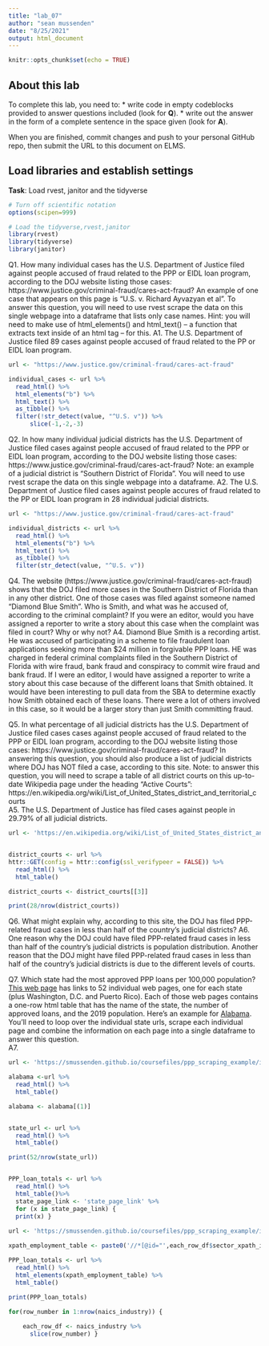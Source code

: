 ```yaml
---
title: "lab_07"
author: "sean mussenden"
date: "8/25/2021"
output: html_document
---
```


```r
knitr::opts_chunk$set(echo = TRUE)
```

## About this lab

To complete this lab, you need to:
* write code in empty codeblocks provided to answer questions included (look for **Q**).
* write out the answer in the form of a complete sentence in the space given (look for **A**).

When you are finished, commit changes and push to your personal GitHub repo, then submit the URL to this document on ELMS.

## Load libraries and establish settings
**Task**: Load rvest, janitor and the tidyverse
```r
# Turn off scientific notation
options(scipen=999)

# Load the tidyverse,rvest,janitor
library(rvest)
library(tidyverse)
library(janitor)
```


Q1. How many individual cases has the U.S. Department of Justice filed against people accused of fraud related to the PPP or EIDL loan program, according to the DOJ website listing those cases: https://www.justice.gov/criminal-fraud/cares-act-fraud?  An example of one case that appears on this page is "U.S. v. Richard Ayvazyan et al". To answer this question, you will need to use rvest scrape the data on this single webpage into a dataframe that lists only case names. Hint: you will need to make use of html_elements() and html_text() -- a function that extracts text inside of an html tag -- for this.
A1. The U.S. Department of Justice filed 89 cases against people accused of fraud related to the PP or EIDL loan program. 

```r
url <- "https://www.justice.gov/criminal-fraud/cares-act-fraud"

individual_cases <- url %>%
  read_html() %>%
  html_elements("b") %>%
  html_text() %>%
  as_tibble() %>%
  filter(!str_detect(value, "^U.S. v")) %>%
      slice(-1,-2,-3)

```

Q2. In how many individual judicial districts has the U.S. Department of Justice filed cases against people accused of fraud related to the PPP or EIDL loan program, according to the DOJ website listing those cases: https://www.justice.gov/criminal-fraud/cares-act-fraud?  Note: an example of a judicial district is "Southern District of Florida". You will need to use rvest scrape the data on this single webpage into a dataframe.
A2. The U.S. Department of Justice filed cases against people accures of fraud related to the PP or EIDL loan program in 28 individual judicial districts.

```r
url <- "https://www.justice.gov/criminal-fraud/cares-act-fraud"

individual_districts <- url %>%
  read_html() %>%
  html_elements("b") %>%
  html_text() %>%
  as_tibble() %>%
  filter(str_detect(value, "^U.S. v")) 

```

Q4. The website (https://www.justice.gov/criminal-fraud/cares-act-fraud) shows that the DOJ filed more cases in the Southern District of Florida than in any other district. One of those cases was filed against someone named "Diamond Blue Smith". Who is Smith, and what was he accused of, according to the criminal complaint? If you were an editor, would you have assigned a reporter to write a story about this case when the complaint was filed in court? Why or why not?
A4. Diamond Blue Smith is a recording artist. He was accused of participating in a scheme to file fraudulent loan applications seeking more than $24 million in forgivable PPP loans. HE was charged in federal criminal complaints filed in the Southern District of Florida with wire fraud, bank fraud and conspiracy to commit wire fraud and bank fraud.  If I were an editor, I would have assigned a reporter to write a story about this case because of the different loans that Smith obtained. It would have been interesting to pull data from the SBA to determine exactly how Smith obtained each of these loans. There were a lot of others involved in this case, so it would be a larger story than just Smith committing fraud. 

Q5. In what percentage of all judicial districts has the U.S. Department of Justice filed cases cases against people accused of fraud related to the PPP or EIDL loan program, according to the DOJ website listing those cases: https://www.justice.gov/criminal-fraud/cares-act-fraud? In answering this question, you should also produce a list of judicial districts where DOJ has NOT filed a case, according to this site.  Note: to answer this question, you will need to scrape a table of all district courts on this up-to-date Wikipedia page under the heading "Active Courts": https://en.wikipedia.org/wiki/List_of_United_States_district_and_territorial_courts  
A5. The U.S. Department of Justice has filed cases against people in 29.79% of all judicial districts.


```r
url <- 'https://en.wikipedia.org/wiki/List_of_United_States_district_and_territorial_courts'


district_courts <- url %>%
httr::GET(config = httr::config(ssl_verifypeer = FALSE)) %>%
  read_html() %>%
  html_table()

district_courts <- district_courts[[3]]

print(28/nrow(district_courts))

```
Q6. What might explain why, according to this site, the DOJ has filed PPP-related fraud cases in less than half of the country's judicial districts?
A6. One reason why the DOJ could have filed PPP-related fraud cases in less than half of the country's judicial districts is population distribution. Another reason that the DOJ might have filed PPP-related fraud cases in less than half of the country's judicial districts is due to the different levels of courts.

Q7. Which state had the most approved PPP loans per 100,000 population? [This web page](https://smussenden.github.io/coursefiles/ppp_scraping_example/index.html) has links to 52 individual web pages, one for each state (plus Washington, D.C. and Puerto Rico). Each of those web pages contains a one-row html table that has the name of the state, the number of approved loans, and the 2019 population. Here's an example for [Alabama](https://smussenden.github.io/coursefiles/ppp_scraping_example/states/alabama.html). You'll need to loop over the individual state urls, scrape each individual page and combine the information on each page into a single dataframe to answer this question.  
A7.
```r
url <- 'https://smussenden.github.io/coursefiles/ppp_scraping_example/index.html'

alabama <-url %>%
  read_html() %>%
  html_table()

alabama <- alabama[(1)]


state_url <- url %>%
  read_html() %>%
  html_table()

print(52/nrow(state_url))


PPP_loan_totals <- url %>%
  read_html() %>%
  html_table()%>%
  state_page_link <- 'state_page_link' %>%
  for (x in state_page_link) {
  print(x) }
  
url <- 'https://smussenden.github.io/coursefiles/ppp_scraping_example/index.html'

xpath_employment_table <- paste0('//*[@id="',each_row_df$sector_xpath_id,'"]')

PPP_loan_totals <- url %>%
  read_html() %>%
  html_elements(xpath_employment_table) %>%
  html_table()

print(PPP_loan_totals)
    
for(row_number in 1:nrow(naics_industry)) {

    each_row_df <- naics_industry %>%
      slice(row_number) }

```
